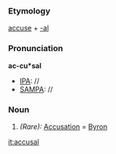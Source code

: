 ===Etymology===
[[accuse]] + [[-al]]
===Pronunciation===
'''ac-cu*sal'''
*[[IPA]]: //
*[[SAMPA]]: //
===Noun===
#''(Rare):'' [[Accusation]] = [[Byron]]

[[it:accusal]]